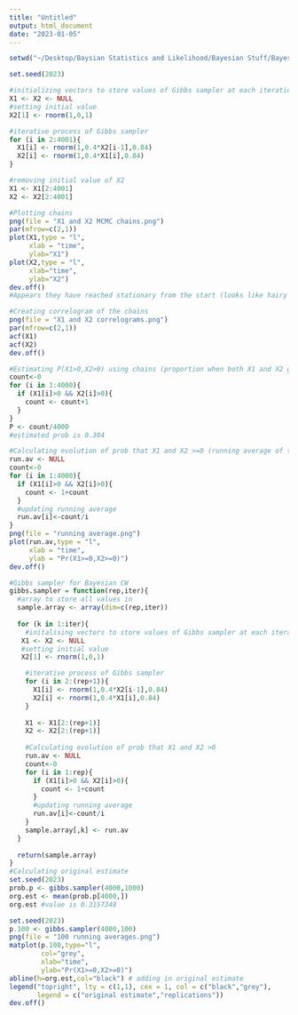 ```yaml
---
title: "Untitled"
output: html_document
date: "2023-01-05"
---
```


```r
setwd("~/Desktop/Baysian Statistics and Likelihood/Bayesian Stuff/Bayesian-CW-repo")
```


```r
set.seed(2023)

#initializing vectors to store values of Gibbs sampler at each iteration
X1 <- X2 <- NULL
#setting initial value 
X2[1] <- rnorm(1,0,1)

#iterative process of Gibbs sampler
for (i in 2:4001){
  X1[i] <- rnorm(1,0.4*X2[i-1],0.84)
  X2[i] <- rnorm(1,0.4*X1[i],0.84)
}

#removing initial value of X2
X1 <- X1[2:4001]
X2 <- X2[2:4001]

#Plotting chains
png(file = "X1 and X2 MCMC chains.png")
par(mfrow=c(2,1))
plot(X1,type = "l",
     xlab = "time",
     ylab="X1")
plot(X2,type = "l",
     xlab="time",
     ylab="X2")
dev.off()
#Appears they have reached stationary from the start (looks like hairy caterpillar)

#Creating correlogram of the chains
png(file = "X1 and X2 correlograms.png")
par(mfrow=c(2,1))
acf(X1)
acf(X2)
dev.off()

#Estimating P(X1>0,X2>0) using chains (proportion when both X1 and X2 greater of equal to 0)
count<-0
for (i in 1:4000){
  if (X1[i]>0 && X2[i]>0){
    count <- count+1
  }
}
P <- count/4000
#estimated prob is 0.304

#Calculating evolution of prob that X1 and X2 >=0 (running average of times when both are greater than or equal to 0)
run.av <- NULL
count<-0
for (i in 1:4000){
  if (X1[i]>0 && X2[i]>0){
    count <- 1+count
  }
  #updating running average
  run.av[i]<-count/i
}
png(file = "running average.png")
plot(run.av,type = "l",
     xlab = "time",
     ylab = "Pr(X1>=0,X2>=0)")
dev.off()
```



```r
#Gibbs sampler for Bayesian CW
gibbs.sampler = function(rep,iter){
  #array to store all values in
  sample.array <- array(dim=c(rep,iter))
  
  for (k in 1:iter){
    #initalising vectors to store values of Gibbs sampler at each iteration
   X1 <- X2 <- NULL
   #setting initial value 
   X2[1] <- rnorm(1,0,1)

    #iterative process of Gibbs sampler
    for (i in 2:(rep+1)){
      X1[i] <- rnorm(1,0.4*X2[i-1],0.84)
      X2[i] <- rnorm(1,0.4*X1[i],0.84)
    }
    
    X1 <- X1[2:(rep+1)]
    X2 <- X2[2:(rep+1)]
    
    #Calculating evolution of prob that X1 and X2 >0
    run.av <- NULL
    count<-0
    for (i in 1:rep){
      if (X1[i]>0 && X2[i]>0){
        count <- 1+count
      }
      #updating running average
      run.av[i]<-count/i
    }
    sample.array[,k] <- run.av
  }
  
  return(sample.array)
}
#Calculating original estimate
set.seed(2023)
prob.p <- gibbs.sampler(4000,1000)
org.est <- mean(prob.p[4000,])
org.est #value is 0.3157348

set.seed(2023)
p.100 <- gibbs.sampler(4000,100)
png(file = "100 running averages.png")
matplot(p.100,type="l",
        col="grey",
        xlab="time",
        ylab="Pr(X1>=0,X2>=0)")
abline(h=org.est,col="black") # adding in original estimate
legend("topright", lty = c(1,1), cex = 1, col = c("black","grey"),
       legend = c("original estimate","replications"))
dev.off()
```






